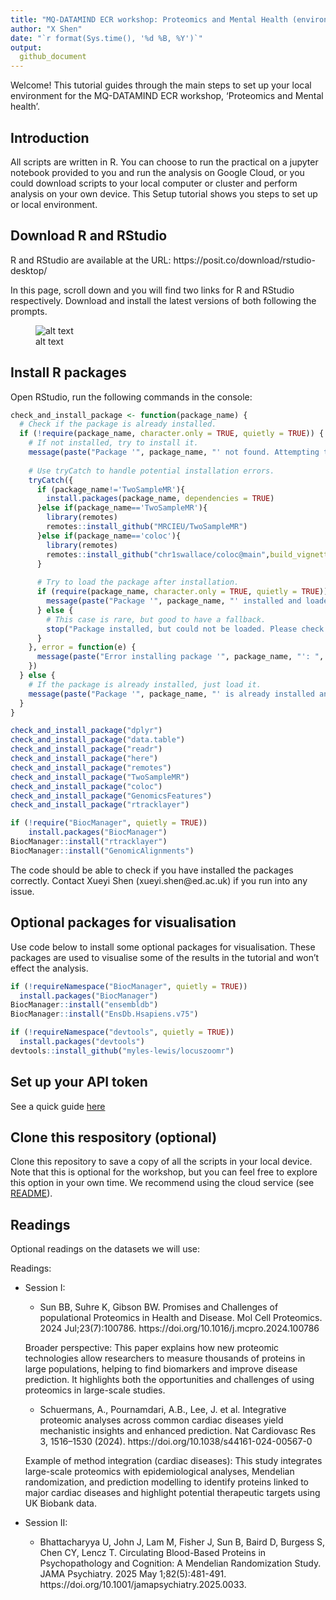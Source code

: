 ---
title: "MQ-DATAMIND ECR workshop: Proteomics and Mental Health (environment set up)"
author: "X Shen"
date: "`r format(Sys.time(), '%d %B, %Y')`"
output: 
  github_document
---


Welcome! This tutorial guides through the main steps to set up your local environment for the MQ-DATAMIND ECR workshop, 'Proteomics and Mental health'.

## Introduction

All scripts are written in R. You can choose to run the practical on a jupyter notebook provided to you and run the analysis on Google Cloud, or you could download scripts to your local computer or cluster and perform analysis on your own device. This Setup tutorial shows you steps to set up or local environment.

## Download R and RStudio

R and RStudio are available at the URL: https://posit.co/download/rstudio-desktop/

In this page, scroll down and you will find two links for R and RStudio respectively. Download and install the latest versions of both following the prompts.

![alt text](image.png)

## Install R packages

Open RStudio, run the following commands in the console:

```{r, eval=F, warning=F,message=F}
check_and_install_package <- function(package_name) {
  # Check if the package is already installed.
  if (!require(package_name, character.only = TRUE, quietly = TRUE)) {
    # If not installed, try to install it.
    message(paste("Package '", package_name, "' not found. Attempting to install...", sep = ""))
    
    # Use tryCatch to handle potential installation errors.
    tryCatch({
      if (package_name!='TwoSampleMR'){
        install.packages(package_name, dependencies = TRUE)
      }else if(package_name=='TwoSampleMR'){
        library(remotes)
        remotes::install_github("MRCIEU/TwoSampleMR")
      }else if(package_name=='coloc'){
        library(remotes)
        remotes::install_github("chr1swallace/coloc@main",build_vignettes=TRUE)
      }
      
      # Try to load the package after installation.
      if (require(package_name, character.only = TRUE, quietly = TRUE)) {
        message(paste("Package '", package_name, "' installed and loaded successfully.", sep = ""))
      } else {
        # This case is rare, but good to have a fallback.
        stop("Package installed, but could not be loaded. Please check your R environment.")
      }
    }, error = function(e) {
      message(paste("Error installing package '", package_name, "': ", e$message, sep = ""))
    })
  } else {
    # If the package is already installed, just load it.
    message(paste("Package '", package_name, "' is already installed and loaded.", sep = ""))
  }
}

check_and_install_package("dplyr")
check_and_install_package("data.table")
check_and_install_package("readr")
check_and_install_package("here")
check_and_install_package("remotes")
check_and_install_package("TwoSampleMR")
check_and_install_package("coloc")
check_and_install_package("GenomicsFeatures")
check_and_install_package("rtracklayer")

if (!require("BiocManager", quietly = TRUE))
    install.packages("BiocManager")
BiocManager::install("rtracklayer")
BiocManager::install("GenomicAlignments")
```

The code should be able to check if you have installed the packages correctly. Contact Xueyi Shen (xueyi.shen@ed.ac.uk) if you run into any issue.


## Optional packages for visualisation

Use code below to install some optional packages for visualisation. These packages are used to visualise some of the results in the tutorial and won't effect the analysis.

```{r, warning=F,message=F,eval=F}
if (!requireNamespace("BiocManager", quietly = TRUE))
  install.packages("BiocManager")
BiocManager::install("ensembldb")
BiocManager::install("EnsDb.Hsapiens.v75")

if (!requireNamespace("devtools", quietly = TRUE))
  install.packages("devtools")
devtools::install_github("myles-lewis/locuszoomr")
```


## Set up your API token

See a quick guide [here](https://github.com/xshen796/Proteomics_Workshop_Practical/blob/main/Session_ii/Setup_APItoken.md)


## Clone this respository (optional)

Clone this repository to save a copy of all the scripts in your local device. Note that this is optional for the workshop, but you can feel free to explore this option in your own time. We recommend using the cloud service (see [README](https://github.com/xshen796/Proteomics_Workshop_Practical/tree/main)). 


## Readings

Optional readings on the datasets we will use:

Readings:

-   Session I:

    -   Sun BB, Suhre K, Gibson BW. Promises and Challenges of populational Proteomics in Health and Disease. Mol Cell Proteomics. 2024 Jul;23(7):100786. https://doi.org/10.1016/j.mcpro.2024.100786
    
    Broader perspective: This paper explains how new proteomic technologies allow researchers to measure thousands of proteins in large populations, helping to find biomarkers and improve disease prediction. It highlights both the opportunities and challenges of using proteomics in large-scale studies.
    
    -   Schuermans, A., Pournamdari, A.B., Lee, J. et al. Integrative proteomic analyses across common cardiac diseases yield mechanistic insights and enhanced prediction. Nat Cardiovasc Res 3, 1516–1530 (2024). https://doi.org/10.1038/s44161-024-00567-0
    
    Example of method integration (cardiac diseases): This study integrates large-scale proteomics with epidemiological analyses, Mendelian randomization, and prediction modelling to identify proteins linked to major cardiac diseases and highlight potential therapeutic targets using UK Biobank data. 
    

-   Session II:

    -  Bhattacharyya U, John J, Lam M, Fisher J, Sun B, Baird D, Burgess S, Chen CY, Lencz T. Circulating Blood-Based Proteins in Psychopathology and Cognition: A Mendelian Randomization Study. JAMA Psychiatry. 2025 May 1;82(5):481-491. https://doi.org/10.1001/jamapsychiatry.2025.0033.


